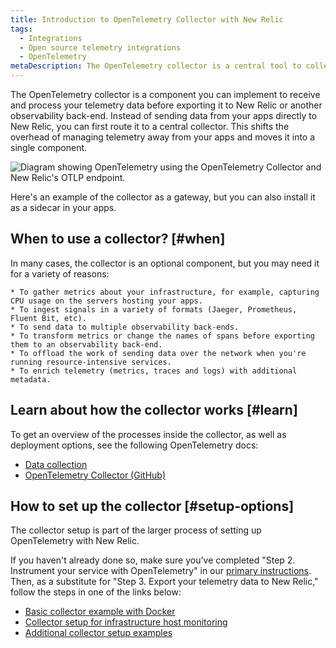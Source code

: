 ```yaml
---
title: Introduction to OpenTelemetry Collector with New Relic
tags:
  - Integrations
  - Open source telemetry integrations
  - OpenTelemetry
metaDescription: The OpenTelemetry collector is a central tool to collect, process, and export your telemetry.
---
```


The OpenTelemetry collector is a component you can implement to receive and process your telemetry data before exporting it to New Relic or another observability back-end. Instead of sending data from your apps directly to New Relic, you can first route it to a central collector. This shifts the overhead of managing telemetry away from your apps and moves it into a single component.

![Diagram showing OpenTelemetry using the OpenTelemetry Collector and New Relic's OTLP endpoint.](./images/native_otlp_with_collector.svg "Diagram of OTLP with collector")

<figcaption>
Here's an example of the collector as a gateway, but you can also install it as a sidecar in your apps.
</figcaption>

## When to use a collector? [#when]

In many cases, the collector is an optional component, but you may need it for a variety of reasons:

    * To gather metrics about your infrastructure, for example, capturing CPU usage on the servers hosting your apps.
    * To ingest signals in a variety of formats (Jaeger, Prometheus, Fluent Bit, etc).
    * To send data to multiple observability back-ends.
    * To transform metrics or change the names of spans before exporting them to an observability back-end.
    * To offload the work of sending data over the network when you're running resource-intensive services.
    * To enrich telemetry (metrics, traces and logs) with additional metadata.

## Learn about how the collector works [#learn]

To get an overview of the processes inside the collector, as well as deployment options, see the following OpenTelemetry docs:

  * [Data collection](https://opentelemetry.io/docs/concepts/data-collection/)
  * [OpenTelemetry Collector (GitHub)](https://github.com/open-telemetry/opentelemetry-collector/blob/main/README.md)

## How to set up the collector [#setup-options]

The collector setup is part of the larger process of setting up OpenTelemetry with New Relic.

If you haven't already done so, make sure you've completed "Step 2. Instrument your service with OpenTelemetry" in our [primary instructions](/docs/more-integrations/open-source-telemetry-integrations/opentelemetry/opentelemetry-quick-start/#instrument). Then, as a substitute for "Step 3. Export your telemetry data to New Relic," follow the steps in one of the links below:
  * [Basic collector example with Docker](/docs/more-integrations/open-source-telemetry-integrations/opentelemetry/collector/opentelemetry-collector-basic)
  * [Collector setup for infrastructure host monitoring](/docs/more-integrations/open-source-telemetry-integrations/opentelemetry/collector/opentelemetry-collector-infra-hosts)
  * [Additional collector setup examples](https://github.com/newrelic/newrelic-opentelemetry-examples)



